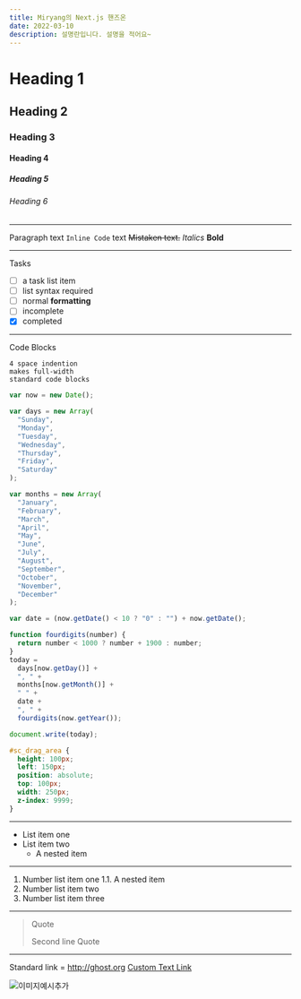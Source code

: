 ```yaml
---
title: Miryang의 Next.js 핸즈온
date: 2022-03-10
description: 설명란입니다. 설명을 적어요~
---
```


# Heading 1

## Heading 2

### Heading 3

#### Heading 4

##### Heading 5

###### Heading 6

---

Paragraph
text `Inline Code` text
~~Mistaken text.~~
_Italics_
**Bold**

---

Tasks

- [ ] a task list item
- [ ] list syntax required
- [ ] normal **formatting**
- [ ] incomplete
- [x] completed

---

Code Blocks

    4 space indention
    makes full-width
    standard code blocks

```js
var now = new Date();

var days = new Array(
  "Sunday",
  "Monday",
  "Tuesday",
  "Wednesday",
  "Thursday",
  "Friday",
  "Saturday"
);

var months = new Array(
  "January",
  "February",
  "March",
  "April",
  "May",
  "June",
  "July",
  "August",
  "September",
  "October",
  "November",
  "December"
);

var date = (now.getDate() < 10 ? "0" : "") + now.getDate();

function fourdigits(number) {
  return number < 1000 ? number + 1900 : number;
}
today =
  days[now.getDay()] +
  ", " +
  months[now.getMonth()] +
  " " +
  date +
  ", " +
  fourdigits(now.getYear());

document.write(today);
```

```css
#sc_drag_area {
  height: 100px;
  left: 150px;
  position: absolute;
  top: 100px;
  width: 250px;
  z-index: 9999;
}
```

---

- List item one
- List item two
  - A nested item

---

1. Number list item one
   1.1. A nested item
2. Number list item two
3. Number list item three

---

> Quote
>
> Second line Quote

---

Standard link = http://ghost.org
[Custom Text Link](http://ghost.org)

![이미지예시추가](/posts/example.jpg)
